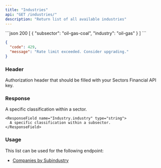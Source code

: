 ```yaml
---
title: "Industries"
api: "GET /industries/"
description: "Return list of all available industries"
---
```


<ResponseExample>
```json 200
[
  {
    "subsector": "oil-gas-coal",
    "industry": "oil-gas"
  }
]
```

```json 429
{
  "code": 429,
  "message": "Rate limit exceeded. Consider upgrading."
}
```

</ResponseExample>

### Header

<ParamField header="Authorization" type="string" required>
  Authorization header that should be filled with your Sectors Financial API
  key.
</ParamField>

### Response

<ResponseField name="payload" type="Industry[]">
  <Expandable title="properties">
    <ResponseField name="Industry.subsector" type="string">
      A specific classification within a sector.
    </ResponseField>

    <ResponseField name="Industry.industry" type="string">
      A specific classification within a subsector.
    </ResponseField>

  </Expandable>
</ResponseField>

### Usage

This list can be used for the following endpoint:

- [Companies by Subindustry](./companies-subindustry)
